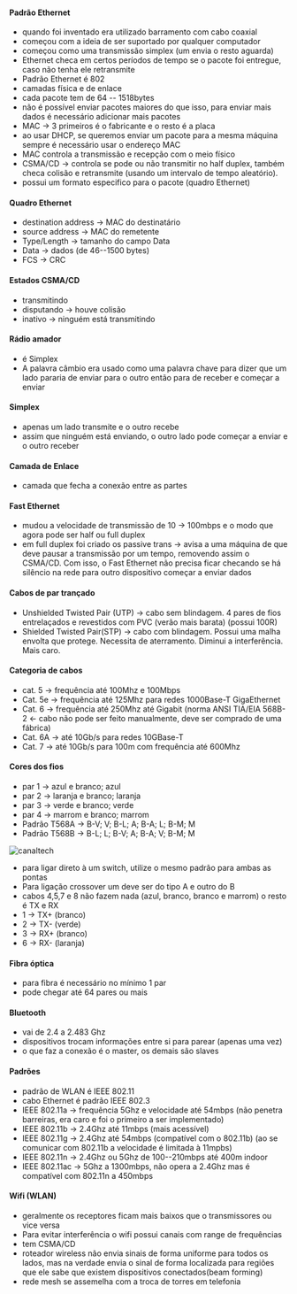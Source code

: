 






#### Padrão Ethernet

-   quando foi inventado era utilizado barramento com cabo coaxial
-   começou com a ideia de ser suportado por qualquer computador
-   começou como uma transmissão simplex (um envia o resto aguarda)
-   Ethernet checa em certos períodos de tempo se o pacote foi entregue,
    caso não tenha ele retransmite
-   Padrão Ethernet é 802
-   camadas física e de enlace
-   cada pacote tem de 64 -- 1518bytes
-   não é possível enviar pacotes maiores do que isso, para enviar mais
    dados é necessário adicionar mais pacotes
-   MAC → 3 primeiros é o fabricante e o resto é a placa
-   ao usar DHCP, se queremos enviar um pacote para a mesma máquina
    sempre é necessário usar o endereço MAC
-   MAC controla a transmissão e recepção com o meio físico
-   CSMA/CD → controla se pode ou não transmitir no half duplex, também
    checa colisão e retransmite (usando um intervalo de tempo
    aleatório).
-   possui um formato especifico para o pacote (quadro Ethernet)

#### Quadro Ethernet

-   destination address → MAC do destinatário
-   source address → MAC do remetente
-   Type/Length → tamanho do campo Data
-   Data → dados (de 46--1500 bytes)
-   FCS → CRC

#### Estados CSMA/CD

-   transmitindo
-   disputando → houve colisão
-   inativo → ninguém está transmitindo

#### Rádio amador

-   é Simplex
-   A palavra câmbio era usado como uma palavra chave para dizer que um
    lado pararia de enviar para o outro então para de receber e começar
    a enviar

#### Simplex

-   apenas um lado transmite e o outro recebe
-   assim que ninguém está enviando, o outro lado pode começar a enviar
    e o outro receber

#### Camada de Enlace

-   camada que fecha a conexão entre as partes

#### Fast Ethernet

-   mudou a velocidade de transmissão de 10 → 100mbps e o modo que agora
    pode ser half ou full duplex
-   em full duplex foi criado os passive trans → avisa a uma máquina de
    que deve pausar a transmissão por um tempo, removendo assim o
    CSMA/CD. Com isso, o Fast Ethernet não precisa ficar checando se há
    silêncio na rede para outro dispositivo começar a enviar dados

#### Cabos de par trançado

-   Unshielded Twisted Pair (UTP) → cabo sem blindagem. 4 pares de fios
    entrelaçados e revestidos com PVC (verão mais barata) (possui 100R)
-   Shielded Twisted Pair(STP) → cabo com blindagem. Possui uma malha
    envolta que protege. Necessita de aterramento. Diminui a
    interferência. Mais caro.

#### Categoria de cabos

-   cat. 5 → frequência até 100Mhz e 100Mbps
-   Cat. 5e → frequência até 125Mhz para redes 1000Base-T GigaEthernet
-   Cat. 6 → frequência até 250Mhz até Gigabit (norma ANSI TIA/EIA
    568B-2 ← cabo não pode ser feito manualmente, deve ser comprado de
    uma fábrica)
-   Cat. 6A → até 10Gb/s para redes 10GBase-T
-   Cat. 7 → até 10Gb/s para 100m com frequência até 600Mhz

#### Cores dos fios

-   par 1 → azul e branco; azul
-   par 2 → laranja e branco; laranja
-   par 3 → verde e branco; verde
-   par 4 → marrom e branco; marrom
-   Padrão T568A → B-V; V; B-L; A; B-A; L; B-M; M
-   Padrão T568B → B-L; L; B-V; A; B-A; V; B-M; M

![[canaltech](https://canaltech.com.br/produtos/como-fazer-um-cabo-de-rede-209886/)](image_418.png)

-   para ligar direto à um switch, utilize o mesmo padrão para ambas as
    pontas
-   Para ligação crossover um deve ser do tipo A e outro do B
-   cabos 4,5,7 e 8 não fazem nada (azul, branco, branco e marrom) o
    resto é TX e RX
-   1 → TX+ (branco)
-   2 → TX- (verde)
-   3 → RX+ (branco)
-   6 → RX- (laranja)

#### Fibra óptica

-   para fibra é necessário no mínimo 1 par
-   pode chegar até 64 pares ou mais

#### Bluetooth

-   vai de 2.4 a 2.483 Ghz
-   dispositivos trocam informações entre si para parear (apenas uma
    vez)
-   o que faz a conexão é o master, os demais são slaves

#### Padrões

-   padrão de WLAN é IEEE 802.11
-   cabo Ethernet é padrão IEEE 802.3
-   IEEE 802.11a → frequência 5Ghz e velocidade até 54mbps (não penetra
    barreiras, era caro e foi o primeiro a ser implementado)
-   IEEE 802.11b → 2.4Ghz até 11mbps (mais acessível)
-   IEEE 802.11g → 2.4Ghz até 54mbps (compatível com o 802.11b) (ao se
    comunicar com 802.11b a velocidade é limitada à 11mpbs)
-   IEEE 802.11n → 2.4Ghz ou 5Ghz de 100--210mbps até 400m indoor
-   IEEE 802.11ac → 5Ghz a 1300mbps, não opera a 2.4Ghz mas é compatível
    com 802.11n a 450mbps

#### Wifi (WLAN)

-   geralmente os receptores ficam mais baixos que o transmissores ou
    vice versa
-   Para evitar interferência o wifi possui canais com range de
    frequências
-   tem CSMA/CD
-   roteador wireless não envia sinais de forma uniforme para todos os
    lados, mas na verdade envia o sinal de forma localizada para regiões
    que ele sabe que existem dispositivos conectados(beam forming)
-   rede mesh se assemelha com a troca de torres em telefonia


